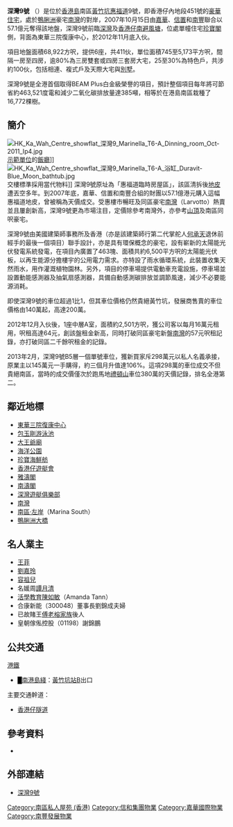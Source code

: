 {{Coord|22.2460813|114.1632002|source:GoogleMaps|display=title}}

{{Infobox_housinghk
|name = 深灣9號<br />Marinella
|logo = [[File:Marinella_Logo.png|200px]]
|photo = Marinella, Hong Kong (blue sky).jpg
|phototitle = 深灣9號
|address = {{HK}}[[南區_(香港)|南區]][[黃竹坑|黃竹坑]][[惠福道|惠福道]]9號
|developer = [[嘉華|嘉華]]、[[信置|信置]]和[[南豐|南豐]]
|use = 住宅
|blocknumber = 6座
|floornumber =
|yearofcompletion = 2012年11月
|former =惠福道臨時房屋區
|facilities = 大型住客會所、[[泳池|泳池]]、停車場等
|website = [http://www.marinella.com.hk/ 深灣9號官方網址]
}}
'''深灣9號''' （{{lang-en|'''Marinella'''}}）是位於[[香港島|香港島]]南區[[黃竹坑|黃竹坑]][[惠福道|惠福道]]9號，即香港仔內地段451號的[[豪宅|豪華住宅]]，處於[[鴨脷洲|鴨脷洲]]豪宅[[南灣_(住宅)|南灣]]的對岸，2007年10月15日由[[嘉華|嘉華]]、[[信置|信置]]和[[南豐|南豐]]聯合以57.1億元奪得該地盤，深灣9號前臨[[深灣|深灣]]及[[香港仔南避風塘|香港仔南避風塘]]，位處單幢住宅[[珍寶閣|珍寶閣]]側，背面為東華三院復康中心，於2012年11月底入伙。

項目地盤面積68,922方呎，提供6座，共411伙，單位面積745至5,173平方呎，間隔一房至四房，逾80%為三房雙套或四房三套房大宅，25至30%為特色戶，共涉約100伙，包括相連、複式戶及天際大宅與[[別墅|別墅]]。

深灣9號是全港首個取得BEAM Plus白金級榮譽的項目，預計整個項目每年將可節省約463,521度電和減少二氧化碳排放量達385噸，相等於在港島南區栽種了16,772棵樹。

==簡介==
[[File:HK_Ka_Wah_Centre_showflat_深灣9_Marinella_T6-A_Dinning_room_Oct-2011_Ip4.jpg|thumb]][[示範單位|示範單位]]的[[飯廳|飯廳]]]]
[[File:HK_Ka_Wah_Centre_showflat_深灣9_Marinella_T6-A_浴缸_Duravit-Blue_Moon_bathtub.jpg|thumb]]交樓標準採用當代物料]]
深灣9號原址為「惠福道臨時房屋區」，該區清拆後[[地皮|地皮]]遭丟空多年。到2007年底，嘉華、信置和南豐合組的財團以57.1億港元購入這幅惠福道地皮，曾被稱為天價成交。受惠樓市暢旺及同區豪宅[[南灣_(住宅)|南灣]]（Larvotto）熱賣並且屢創新高，深灣9號更為市場注目，定價除參考南灣外，亦參考[[太平山頂|山頂]]及南區同呎豪宅。

深灣9號由美國{{le|Arquitectonica|Arquitectonica}}建築師事務所及香港{{le|王董建築師事務所|Wong Tung & Partners}}（亦是該建築師行第二代掌舵人[[何承天|何承天]]退休前經手的最後一個項目）聯手設計，亦是具有環保概念的豪宅，設有嶄新的太陽能光伏發電系統發電，在項目內廣置了463塊、面積共約6,500平方呎的太陽能光伏板，以再生能源分擔樓宇的公用電力需求。亦特設了雨水循環系統，此裝置收集天然雨水，用作灌溉植物園林。另外，項目的停車場提供電動車充電設施，停車場並設置動能感測器及抽氣扇感測器，具備自動感測碳排放並調節風速，減少不必要能源消耗。 

即使深灣9號的車位超過1比1，但其車位價格仍然貴絕黃竹坑，發展商售賣的車位價格由140萬起，高達200萬。

2012年12月入伙後，1座中層A室，面積約2,501方呎，獲公司客以每月16萬元租用，呎租高達64元，創該盤租金新高，同時打破同區豪宅新盤[[南灣_(住宅)|南灣]]的57元呎租記錄，亦打破同區二千餘呎租金的記錄。

2013年2月，深灣9號B5層一個單號車位，獲新買家斥298萬元以私人名義承接，原業主以145萬元一手購得，約三個月升值達106%。這項298萬的車位成交不但貴絕南區，當時的成交價僅次於跑馬地[[禮頓山|禮頓山]]車位380萬的天價記錄，排名全港第二。

==鄰近地標==
*[[東華三院復康中心|東華三院復康中心]]
*[[包玉剛游泳池|包玉剛游泳池]]
*[[大王爺廟|大王爺廟]]
*[[海洋公園|海洋公園]]
*[[珍寶海鮮舫|珍寶海鮮舫]]
*[[香港仔遊艇會|香港仔遊艇會]]
*[[雅濤閣|雅濤閣]]
*[[南濤閣|南濤閣]]
*[[深灣遊艇俱樂部|深灣遊艇俱樂部]]
*[[南灣_(住宅)|南灣]]
*[[南區左岸|南區‧左岸]]（Marina South）
*[[鴨脷洲大橋|鴨脷洲大橋]]

==名人業主==
*[[王菲|王菲]]
*[[劉嘉玲|劉嘉玲]]
*[[容祖兒|容祖兒]]
*名媛周[[譚月清|譚月清]]
*[[活學教育|活學教育]][[陳如敏|陳如敏]]（Amanda Tann）
*合康新能（300048）董事長劉錦成夫婦
*已故賭王[[傅老榕家族|傅老榕家族]]後人
*皇朝傢俬控股（01198）謝錦鵬

==公共交通==
;[[港鐵|港鐵]]
*<font color="{{南港島綫色彩}}">█</font>[[南港島綫|南港島綫]]：[[黃竹坑站|黃竹坑站]]B出口
;主要交通幹道：
*[[香港仔隧道|香港仔隧道]]

==參考資料==
{{reflist}}
*{{cite news|url=http://news.mingpao.com/20110608/lab1.htm|title=深灣9號擬下季推 呎價勢破2萬|publisher=明報|language=zh-hk|accessdate=2011-06-08|archive-date=2019-11-11|archive-url=https://web.archive.org/web/20191111090234/https://news.mingpao.com/20110608/lab1.htm|dead-url=no}}

==外部連結==
*[http://www.marinella.com.hk/ 深灣9號] {{Wayback|url=http://www.marinella.com.hk/ |date=20210411044840 }}
{{commonscat|Marinella, Hong Kong}}
{{嘉華集團}}
{{信和置業}}
{{南豐集團}}
[[Category:南區私人屋苑_(香港)|Category:南區私人屋苑 (香港)]]
[[Category:信和集團物業|Category:信和集團物業]]
[[Category:嘉華國際物業|Category:嘉華國際物業]]
[[Category:南豐發展物業|Category:南豐發展物業]]